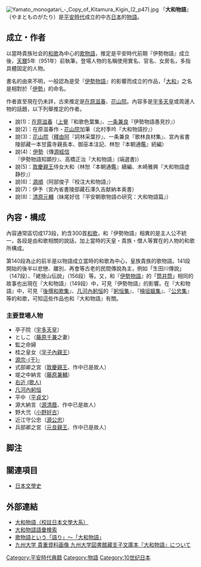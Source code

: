 [[File:Yamato_monogatari_-_Copy_of_Kitamura_Kigin_(2_p47).jpg|thumb]]
『'''大和物語'''』（やまとものがたり）是[[平安時代|平安時代]]成立的中古[[日本|日本]]的[[物語|物語]]。

== 成立・作者 ==
以當時貴族社会的[[和歌|和歌]]為中心的[[歌物語|歌物語]]，推定是平安時代前期『伊勢物語』成立後，[[天曆_(村上天皇)|天曆]]5年（951年）前執筆。登場人物的名稱使用實名、官名、女房名，多指具體固定的人物。

書名的由來不明，一般認為是受『[[伊勢物語|伊勢物語]]』的影響而成立的作品，「[[大和國|大和]]」之名是相對於「[[伊勢國|伊勢]]」的命名。

作者直至現在仍未詳，古來推定是[[在原滋春|在原滋春]]、[[花山天皇|花山院]]。內容多是[[宇多天皇|宇多天皇]]或周邊人物的話題，以下列舉推定的作者。

*說(1)：[[在原滋春|在原滋春]]（[[上覺|上覺]]『和歌色葉集』、[[一条兼良|一条兼良]]『伊勢物語愚見抄』）
*說(2)：在原滋春作・[[花山天皇|花山院]]加筆（北村季吟『大和物語抄』）
*說(3)：[[花山天皇|花山院]]（[[釋由阿|釋由阿]]『詞林采葉抄』、一条兼良『歌林良材集』、宮內省書陵部藏一本甘露寺親長本、御巫本注記、林恕『本朝通鑑』続編）
*說(4)：[[伊勢_(歌人)|伊勢]]（傳[[源經信|源經信]]『伊勢物語知顕抄』、高橋正治『大和物語』(塙選書)）
*說(5)：[[敦慶親王|敦慶親王]]侍女大和（林恕『本朝通鑑』續編、木崎雅興『大和物語虚静抄』）
*說(6)：[[源順|源順]]（阿部俊子『校注大和物語』）
*說(7)：伊予（宮內省書陵部藏石澤久吉献納本奥書）
*說(8)：[[清原元輔|清原元輔]]（妹尾好信『平安朝歌物語の研究：大和物語篇』）

== 內容・構成 ==
內容通常區切成173段，約含300首[[和歌|和歌]]，和『伊勢物語』相異的是主人公不統一，各段是由和歌相關的說話，加上當時的天皇・貴族・僧人等實在的人物的和歌所構成。

第140段為止的前半是以物語成立當時的和歌為中心，皇族貴族的歌物語。141段開始的後半以悲戀、離別、再會等古老的民間傳說為主，例如「生田川傳說」（147段）、「姥捨山伝說」（156段）等。又，和『[[伊勢物語|伊勢物語]]』的「[[筒井筒|筒井筒]]」相同的故事也出現在『大和物語』（149段）中，可見『伊勢物語』的影響。在『大和物語』中，可見『[[後撰和歌集|後撰和歌集]]』、[[凡河內躬恒|凡河內躬恒]]的『[[躬恒集|躬恒集]]』、『[[檜垣嫗集|檜垣嫗集]]』、『[[公忠集|公忠集]]』等的和歌，可知這些作品也和『大和物語』有關。

=== 主要登場人物 ===
*亭子院（[[宇多天皇|宇多天皇]]）
*としこ（[[藤原千兼|藤原千兼]]之妻）
*監之命婦
*桂之皇女（[[孚子內親王|孚子內親王]]）
*[[源宗于|源宗-{于}-]]
*式部卿之宮（[[敦慶親王|敦慶親王]]、作中已是故人）
*堤之中納言（[[藤原兼輔|藤原兼輔]]）
*[[右近_(歌人)|右近 (歌人)]]
*[[凡河內躬恒|凡河內躬恒]]
*平中（[[平貞文|平貞文]]）
*源大納言（[[源清蔭|源清蔭]]、作中已是故人）
*野大弐（[[小野好古|小野好古]]）
*近江守公忠（[[源公忠|源公忠]]）
*兵部卿之宮（[[元良親王|元良親王]]、作中已是故人）

== 脚注 ==
<references />

== 關連項目 ==
*[[日本文學史|日本文學史]]

== 外部連結 ==
{{Commonscat|Yamato monogatari}}
{{Wikiquote|大和物語}}
*[http://www2s.biglobe.ne.jp/~Taiju/951_yamato_01.htm 大和物語（校註日本文學大系）] {{Wayback|url=http://www2s.biglobe.ne.jp/~Taiju/951_yamato_01.htm |date=20160419144231 }}
*[http://www.genji.co.jp/cgi-bin/yamasrch.cgi 大和物語語彙検索] {{Wayback|url=http://www.genji.co.jp/cgi-bin/yamasrch.cgi |date=20210118143822 }}
*[http://homepage2.nifty.com/toka3aki/utamono/yamato.html 歌物語という「語り」～「大和物語」]{{dead link|date=2017年12月 |bot=InternetArchiveBot |fix-attempted=yes }}　
*[http://guides.lib.kyushu-u.ac.jp/content.php?pid=472404&sid=3879455 九州大学 貴重資料画像 九州大学図書館藏支子文庫本『大和物語』について] {{Wayback|url=http://guides.lib.kyushu-u.ac.jp/content.php?pid=472404&sid=3879455 |date=20160304105801 }}

{{Authority control}}
[[Category:平安時代典籍|Category:平安時代典籍]]
[[Category:物語|Category:物語]]
[[Category:10世纪日本|Category:10世纪日本]]